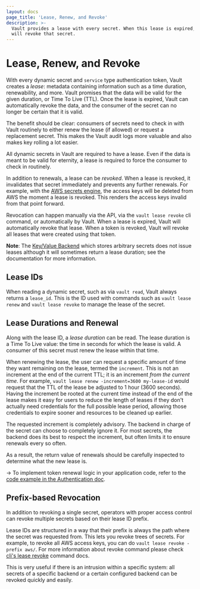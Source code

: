 ```yaml
---
layout: docs
page_title: 'Lease, Renew, and Revoke'
description: >-
  Vault provides a lease with every secret. When this lease is expired, Vault
  will revoke that secret.
---
```


# Lease, Renew, and Revoke

With every dynamic secret and `service` type authentication token, Vault
creates a _lease_: metadata containing information such as a time duration,
renewability, and more. Vault promises that the data will be valid for the
given duration, or Time To Live (TTL). Once the lease is expired, Vault can
automatically revoke the data, and the consumer of the secret can no longer be
certain that it is valid.

The benefit should be clear: consumers of secrets need to check in with
Vault routinely to either renew the lease (if allowed) or request a
replacement secret. This makes the Vault audit logs more valuable and
also makes key rolling a lot easier.

All dynamic secrets in Vault are required to have a lease. Even if the data is
meant to be valid for eternity, a lease is required to force the consumer
to check in routinely.

In addition to renewals, a lease can be _revoked_. When a lease is revoked, it
invalidates that secret immediately and prevents any further renewals. For
example, with the [AWS secrets engine](/docs/secrets/aws), the
access keys will be deleted from AWS the moment a lease is revoked. This
renders the access keys invalid from that point forward.

Revocation can happen manually via the API, via the `vault lease revoke` cli command,
or automatically by Vault. When a lease is expired, Vault will automatically
revoke that lease. When a token is revoked, Vault will revoke all leases that
were created using that token.

**Note**: The [Key/Value Backend](/docs/secrets/kv) which stores
arbitrary secrets does not issue leases although it will sometimes return a
lease duration; see the documentation for more information.

## Lease IDs

When reading a dynamic secret, such as via `vault read`, Vault always returns a
`lease_id`. This is the ID used with commands such as `vault lease renew` and `vault lease revoke` to manage the lease of the secret.

## Lease Durations and Renewal

Along with the lease ID, a _lease duration_ can be read. The lease duration is
a Time To Live value: the time in seconds for which the lease is valid. A
consumer of this secret must renew the lease within that time.

When renewing the lease, the user can request a specific amount of time they
want remaining on the lease, termed the `increment`. This is not an increment
at the end of the current TTL; it is an increment _from the current time_. For
example, `vault lease renew -increment=3600 my-lease-id` would request that the TTL of the lease
be adjusted to 1 hour (3600 seconds). Having the increment be rooted at the
current time instead of the end of the lease makes it easy for users to reduce
the length of leases if they don't actually need credentials for the full
possible lease period, allowing those credentials to expire sooner and
resources to be cleaned up earlier.

The requested increment is completely advisory. The backend in charge of the
secret can choose to completely ignore it. For most secrets, the backend does
its best to respect the increment, but often limits it to ensure renewals every
so often.

As a result, the return value of renewals should be carefully inspected to
determine what the new lease is.


-> To implement token renewal logic in your application code, refer to the [code example in the Authentication doc](/docs/concepts/auth#code-example).

## Prefix-based Revocation

In addition to revoking a single secret, operators with proper access control
can revoke multiple secrets based on their lease ID prefix.

Lease IDs are structured in a way that their prefix is always the path where
the secret was requested from. This lets you revoke trees of secrets. For
example, to revoke all AWS access keys, you can do `vault lease revoke -prefix aws/`.
For more information about revoke command please check
[cli's lease revoke](/docs/commands/lease/revoke#lease-revoke)
command docs.

This is very useful if there is an intrusion within a specific system: all
secrets of a specific backend or a certain configured backend can be revoked
quickly and easily.


